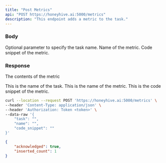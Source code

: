 ```yaml
---
title: "Post Metrics"
api: "POST https://honeyhive.ai:5000/metrics"
description: "This endpoint adds a metric to the task."
---
```


### Body

<ParamField body="task" type="string">
  Optional parameter to specify the task name.
</ParamField>

<ParamField body="name" type="string">
  Name of the metric.
</ParamField>

<ParamField body="code_snippet" type="string">
  Code snippet of the metric.
</ParamField>

### Response

<ResponseField name="data" type="object">

The contents of the metric

<Expandable title="Toggle object">

<ResponseField name="task_name" type="string">
  This is the name of the task.
</ResponseField>

<ResponseField name="name" type="string">
  This is the name of the metric.
</ResponseField>

<ResponseField name="code_snippet" type="string">
  This is the code snippet of the metric.
</ResponseField>

</Expandable>

</ResponseField>

<RequestExample>

```bash Example Request
curl --location --request POST 'https://honeyhive.ai:5000/metrics' \
--header 'Content-Type: application/json' \
--header 'Authorization: Token <token>' \
--data-raw '{
    "task": "",
    "name": "",
    "code_snippet": ""
}'
```

</RequestExample>

<ResponseExample>

```json Response
{
    "acknowledged": true,
    "inserted_count": 1
}

```

</ResponseExample>